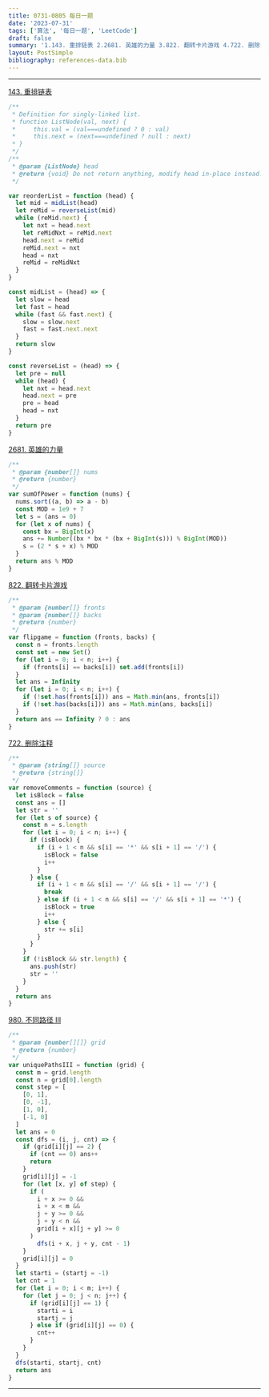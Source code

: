 ```yaml
---
title: 0731-0805 每日一题
date: '2023-07-31'
tags: ['算法', '每日一题', 'LeetCode']
draft: false
summary: '1.143. 重排链表 2.2681. 英雄的力量 3.822. 翻转卡片游戏 4.722. 删除注释 5.980. 不同路径 III'
layout: PostSimple
bibliography: references-data.bib
---
```


---

[143. 重排链表](https://leetcode.cn/problems/reorder-list/)

```js
/**
 * Definition for singly-linked list.
 * function ListNode(val, next) {
 *     this.val = (val===undefined ? 0 : val)
 *     this.next = (next===undefined ? null : next)
 * }
 */
/**
 * @param {ListNode} head
 * @return {void} Do not return anything, modify head in-place instead.
 */

var reorderList = function (head) {
  let mid = midList(head)
  let reMid = reverseList(mid)
  while (reMid.next) {
    let nxt = head.next
    let reMidNxt = reMid.next
    head.next = reMid
    reMid.next = nxt
    head = nxt
    reMid = reMidNxt
  }
}

const midList = (head) => {
  let slow = head
  let fast = head
  while (fast && fast.next) {
    slow = slow.next
    fast = fast.next.next
  }
  return slow
}

const reverseList = (head) => {
  let pre = null
  while (head) {
    let nxt = head.next
    head.next = pre
    pre = head
    head = nxt
  }
  return pre
}
```

[2681. 英雄的力量](https://leetcode.cn/problems/power-of-heroes/)

```js
/**
 * @param {number[]} nums
 * @return {number}
 */
var sumOfPower = function (nums) {
  nums.sort((a, b) => a - b)
  const MOD = 1e9 + 7
  let s = (ans = 0)
  for (let x of nums) {
    const bx = BigInt(x)
    ans += Number((bx * bx * (bx + BigInt(s))) % BigInt(MOD))
    s = (2 * s + x) % MOD
  }
  return ans % MOD
}
```

[822. 翻转卡片游戏](https://leetcode.cn/problems/card-flipping-game/)

```js
/**
 * @param {number[]} fronts
 * @param {number[]} backs
 * @return {number}
 */
var flipgame = function (fronts, backs) {
  const n = fronts.length
  const set = new Set()
  for (let i = 0; i < n; i++) {
    if (fronts[i] == backs[i]) set.add(fronts[i])
  }
  let ans = Infinity
  for (let i = 0; i < n; i++) {
    if (!set.has(fronts[i])) ans = Math.min(ans, fronts[i])
    if (!set.has(backs[i])) ans = Math.min(ans, backs[i])
  }
  return ans == Infinity ? 0 : ans
}
```

[722. 删除注释](https://leetcode.cn/problems/remove-comments/)

```js
/**
 * @param {string[]} source
 * @return {string[]}
 */
var removeComments = function (source) {
  let isBlock = false
  const ans = []
  let str = ''
  for (let s of source) {
    const n = s.length
    for (let i = 0; i < n; i++) {
      if (isBlock) {
        if (i + 1 < n && s[i] == '*' && s[i + 1] == '/') {
          isBlock = false
          i++
        }
      } else {
        if (i + 1 < n && s[i] == '/' && s[i + 1] == '/') {
          break
        } else if (i + 1 < n && s[i] == '/' && s[i + 1] == '*') {
          isBlock = true
          i++
        } else {
          str += s[i]
        }
      }
    }
    if (!isBlock && str.length) {
      ans.push(str)
      str = ''
    }
  }
  return ans
}
```

[980. 不同路径 III](https://leetcode.cn/problems/unique-paths-iii/)

```js
/**
 * @param {number[][]} grid
 * @return {number}
 */
var uniquePathsIII = function (grid) {
  const m = grid.length
  const n = grid[0].length
  const step = [
    [0, 1],
    [0, -1],
    [1, 0],
    [-1, 0]
  ]
  let ans = 0
  const dfs = (i, j, cnt) => {
    if (grid[i][j] == 2) {
      if (cnt == 0) ans++
      return
    }
    grid[i][j] = -1
    for (let [x, y] of step) {
      if (
        i + x >= 0 &&
        i + x < m &&
        j + y >= 0 &&
        j + y < n &&
        grid[i + x][j + y] >= 0
      )
        dfs(i + x, j + y, cnt - 1)
    }
    grid[i][j] = 0
  }
  let starti = (startj = -1)
  let cnt = 1
  for (let i = 0; i < m; i++) {
    for (let j = 0; j < n; j++) {
      if (grid[i][j] == 1) {
        starti = i
        startj = j
      } else if (grid[i][j] == 0) {
        cnt++
      }
    }
  }
  dfs(starti, startj, cnt)
  return ans
}
```

---
